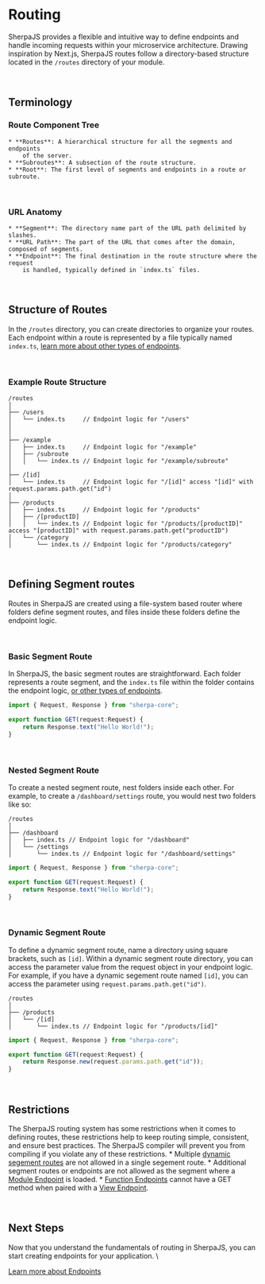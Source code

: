 # Routing
SherpaJS provides a flexible and intuitive way to define endpoints and handle
incoming requests within your microservice architecture. Drawing inspiration
by Next.js, SherpaJS routes follow a directory-based structure located in
the `/routes` directory of your module.


<br/>


## Terminology

### Route Component Tree
    * **Routes**: A hierarchical structure for all the segments and endpoints
        of the server.
    * **Subroutes**: A subsection of the route structure.
    * **Root**: The first level of segments and endpoints in a route or subroute.


<br/>


### URL Anatomy
    * **Segment**: The directory name part of the URL path delimited by slashes.
    * **URL Path**: The part of the URL that comes after the domain, composed of segments.
    * **Endpoint**: The final destination in the route structure where the request
        is handled, typically defined in `index.ts` files.


<br/>


## Structure of Routes
In the `/routes` directory, you can create directories to organize your
routes. Each endpoint within a route is represented by a file typically named
`index.ts`, [learn more about other types of endpoints](/build/endpoints).


<br/>


### Example Route Structure
```plaintext
/routes
│
├── /users
│   └── index.ts     // Endpoint logic for "/users"
│
│
├── /example
│   ├── index.ts     // Endpoint logic for "/example"
│   ├── /subroute
│   │   └── index.ts // Endpoint logic for "/example/subroute"
│
├── /[id]
│   └── index.ts     // Endpoint logic for "/[id]" access "[id]" with request.params.path.get("id")
│
├── /products
│   ├── index.ts     // Endpoint logic for "/products"
│   ├── /[productID]
│   │   └── index.ts // Endpoint logic for "/products/[productID]" access "[productID]" with request.params.path.get("productID")
│   └── /category
│       └── index.ts // Endpoint logic for "/products/category"
```


<br/>


## Defining Segment routes
Routes in SherpaJS are created using a file-system based router where folders
define segment routes, and files inside these folders define the endpoint logic.


<br/>


### Basic Segment Route
In SherpaJS, the basic segment routes are straightforward. Each folder
represents a route segment, and the `index.ts` file within the folder
contains the endpoint logic, [or other types of endpoints](/build/endpoints).

```typescript title="routes/index.ts"
import { Request, Response } from "sherpa-core";

export function GET(request:Request) {
    return Response.text("Hello World!");
}
```


<br/>


### Nested Segment Route
To create a nested segment route, nest folders inside each other. For example, to
create a `/dashboard/settings` route, you would nest two folders like so:

```plaintext
/routes
│
├── /dashboard
│   ├── index.ts // Endpoint logic for "/dashboard"
│   └── /settings
│       └── index.ts // Endpoint logic for "/dashboard/settings"
```

```typescript title="routes/dashboard/settings/index.ts"
import { Request, Response } from "sherpa-core";

export function GET(request:Request) {
    return Response.text("Hello World!");
}
```


<br/>


### Dynamic Segment Route
To define a dynamic segment route, name a directory using square brackets, such
as `[id]`. Within a dynamic segment route directory, you can access the parameter
value from the request object in your endpoint logic. For example, if you have
a dynamic segement route named `[id]`, you can access the parameter
using `request.params.path.get("id")`.

```plaintext
/routes
│
├── /products
│   └── /[id]
│       └── index.ts // Endpoint logic for "/products/[id]"
```

```typescript title="routes/products/[id]/index.ts"
import { Request, Response } from "sherpa-core";

export function GET(request:Request) {
    return Response.new(request.params.path.get("id"));
}
```


<br/>


## Restrictions
The SherpaJS routing system has some restrictions when it comes to defining
routes, these restrictions help to keep routing simple, consistent, and ensure
best practices. The SherpaJS compiler will prevent you from compiling if you
violate any of these restrictions.
    * Multiple [dynamic segement routes](/build/routing#dynamic-segment-route)
        are not allowed in a single segement route.
    * Additional segment routes or endpoints are not allowed as the segment where
        a [Module Endpoint](/build/endpoints#module-endpoints) is loaded.
    * [Function Endpoints](/build/endpoints#function-endpoints) cannot have a
        GET method when paired with a [View Endpoint](/build/endpoints#view-endpoints).


<br/>


## Next Steps
Now that you understand the fundamentals of routing in SherpaJS, you can start
creating endpoints for your application. \

[Learn more about Endpoints](/build/endpoints)
